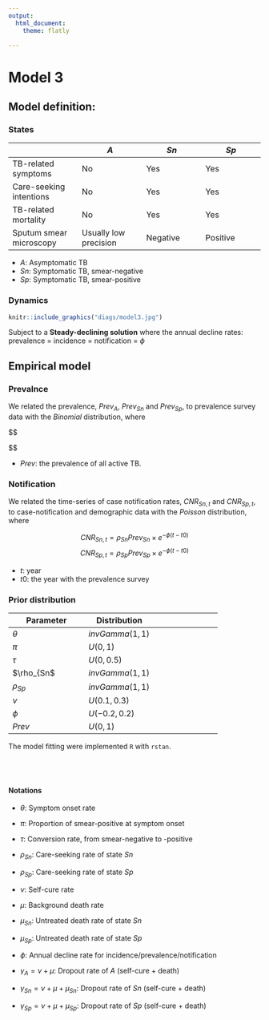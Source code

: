 ```yaml
---
output: 
  html_document:
    theme: flatly

---
```


# Model 3 {.tabset .tabset-fade .tabset-pills}

## Model definition:

### States  


|                         | $A$                   | $Sn$                | $Sp$                |
|-------------------------|-----------------------|---------------------|---------------------|
| TB-related symptoms     | No                    | Yes                 | Yes                 |
| Care-seeking intentions | No                    | Yes                 | Yes                 |
| TB-related mortality    | No                    | Yes                 | Yes                 |
| Sputum smear microscopy | Usually low precision | Negative            | Positive            |

- $A$: Asymptomatic TB
- $Sn$: Symptomatic TB, smear-negative
- $Sp$: Symptomatic TB, smear-positive


### Dynamics

```r
knitr::include_graphics("diags/model3.jpg")
```

Subject to a **Steady-declining solution** where the annual decline rates: prevalence = incidence = notification = $\phi$


## Empirical model

### Prevalnce

We related the prevalence, $Prev_A$, $Prev_{Sn}$ and $Prev_{Sp}$, to prevalence survey data with the $Binomial$ distribution, where


$$\begin{array}{rl}
P0_{Sn} &=  (1 - \pi) \theta / (\tau + \gamma_{Sn} + \rho_{Sn} - \phi) \\
P0_{Sp} &=  (\pi \theta + \tau P0_{Sn}) / (\gamma_{Sp} + \rho_{Sp} - \phi) \\

Prev_A &=  \frac{1}{1 + P0_{Sn} + P0_{Sp}} \times Prev \\  
Prev_{Sn} &= \frac{P0_{Sn}}{1 + P0_{Sn} + P0_{Sp}} \times Prev \\
Prev_{Sp} &= \frac{P0_{Sp}}{1 + P0_{Sn} + P0_{Sp}} \times Prev
\end{array}$$

- $Prev$: the prevalence of all active TB.




### Notification

We related the time-series of case notification rates, $CNR_{Sn, t}$ and $CNR_{Sp, t}$, to case-notification and demographic data with the $Poisson$ distribution, where 
 
$$CNR_{Sn, t} = \rho_{Sn} Prev_{Sn} \times e^{-\phi (t - t0)}$$
$$CNR_{Sp, t} = \rho_{Sp} Prev_{Sp} \times e^{-\phi (t - t0)}$$

- $t$: year
- $t0$:  the year with the prevalence survey


### Prior distribution

| Parameter| Distribution|
|-------------------------|-----------------------|---------------------|
| $\theta$ | $invGamma(1, 1)$ | 
| $\pi$ | $U(0, 1)$|
| $\tau$ | $U(0, 0.5)$ |
| $\rho_{Sn$ | $invGamma(1, 1)$ |
| $\rho_{Sp}$ | $invGamma(1, 1)$ |
| $\nu$ | $U(0.1, 0.3)$ |
| $\phi$ | $U(-0.2, 0.2)$ |
| $Prev$| $U(0, 1)$|

The model fitting were implemented ``R``  with ``rstan``. 



<br>

#
#### Notations


- $\theta$: Symptom onset rate
- $\pi$: Proportion of smear-positive at symptom onset    
- $\tau$: Conversion rate, from smear-negative to -positive 
- $\rho_{Sn}$: Care-seeking rate of state $Sn$
- $\rho_{Sp}$: Care-seeking rate of state $Sp$

- $\nu$: Self-cure rate 
- $\mu$: Background death rate                        
- $\mu_{Sn}$: Untreated death rate of state $Sn$
- $\mu_{Sp}$: Untreated death rate of state $Sp$


- $\phi$: Annual decline rate for incidence/prevalence/notification

- $\gamma_A = \nu + \mu$: Dropout rate of $A$ (self-cure + death)
- $\gamma_{Sn} = \nu + \mu + \mu_{Sn}$: Dropout rate of $Sn$ (self-cure + death)
- $\gamma_{Sp} = \nu + \mu + \mu_{Sp}$: Dropout rate of $Sp$ (self-cure + death)
